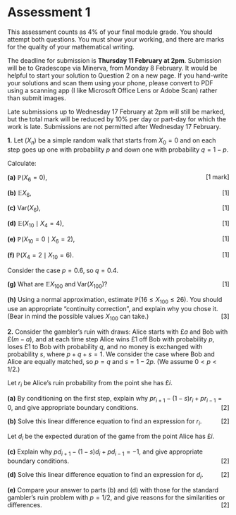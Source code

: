 # Assessment 1 {.unnumbered #A1}


::: {.mysummary}
This assessment counts as 4% of your final module grade. You should attempt both questions. You must show your working, and there are marks for the quality of your mathematical writing.

The deadline for submission is **Thursday 11 February at 2pm**. Submission will be to Gradescope via Minerva, from Monday 8 February. It would be helpful to start your solution to Question 2 on a new page. If you hand-write your solutions and scan them using your phone, please convert to PDF using a scanning app (I like Microsoft Office Lens or Adobe Scan) rather than submit images.

Late submissions up to Wednesday 17 February at 2pm will still be marked, but	the total mark will be reduced by 10% per day or part-day for which the work is late. Submissions are not permitted after Wednesday 17 February.
:::


:::: {.myq}
**1.** Let $(X_n)$ be a simple random walk that starts from $X_0 = 0$ and on each step goes up one with probability $p$ and down one with probability $q = 1-p$.

Calculate:

::: {.subq}
**(a)** $\mathbb P(X_6 = 0)$, [[1 mark]]{style="float:right"}
:::
::: {.subq}
**(b)** $\mathbb EX_6$, [[1]]{style="float:right"}
:::
::: {.subq}
**(c)** $\text{Var}(X_6)$, [[1]]{style="float:right"}
:::
::: {.subq}
**(d)** $\mathbb E(X_{10} \mid X_4 = 4)$, [[1]]{style="float:right"}
:::
::: {.subq}
**(e)** $\mathbb P(X_{10} = 0 \mid X_6 = 2)$, [[1]]{style="float:right"}
:::
::: {.subq}
**(f)**  $\mathbb P(X_4 = 2 \mid X_{10} = 6)$. [[1]]{style="float:right"}
:::

Consider the case $p = 0.6$, so $q = 0.4$.

::: {.subq}
**(g)** What are $\mathbb E X_{100}$ and $\text{Var}(X_{100})$? [[1]]{style="float:right"}
:::
::: {.subq}
**(h)** Using a normal approximation, estimate $\mathbb P(16 \leq X_{100} \leq 26)$. You should use an appropriate "continuity correction", and explain why you chose it. (Bear in mind the possible values $X_{100}$ can take.) [[3]]{style="float:right"}
:::
::::

:::: {.myq}
**2.** Consider the gambler's ruin with draws: Alice starts with £$a$ and Bob with £$(m-a)$, and at each time step Alice wins £1 off Bob with probability $p$, loses £1 to Bob with probability $q$, and no money is exchanged with probability $s$, where $p+q+s =1$. We consider the case where Bob and Alice are equally matched, so $p = q$ and $s = 1-2p$. (We assume $0 < p < 1/2$.)

Let $r_i$ be Alice's ruin probability from the point she has £$i$.

::: {.subq}
**(a)** By conditioning on the first step, explain why $pr_{i+1} - (1-s)r_i + pr_{i-1} = 0$, and give appropriate boundary conditions. [[2]]{style="float:right"}
:::
::: {.subq}
**(b)** Solve this linear difference equation to find an expression for $r_i$.  [[2]]{style="float:right"}
:::

Let $d_i$ be the expected duration of the game from the point Alice has £$i$.

::: {.subq}
**(c)** Explain why $pd_{i+1} - (1-s)d_i + pd_{i-1} = -1$, and give appropriate boundary conditions. [[2]]{style="float:right"}
:::
::: {.subq}
**(d)** Solve this linear difference equation to find an expression for $d_i$.  [[2]]{style="float:right"}
:::
::: {.subq}
**(e)** Compare your answer to parts (b) and (d) with those for the standard gambler's ruin problem with $p = 1/2$, and give reasons for the similarities or differences.  [[2]]{style="float:right"}
:::
::::
